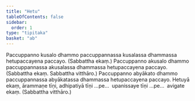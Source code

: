 ```yaml
---
title: "Hetu"
tableOfContents: false
sidebar:
  order: 1
type: "tipitaka"
basket: "ab"
---
```



<DynamicBreadcrumb />

<Division number="38">

<Paragraph number="416">
Paccuppanno kusalo dhammo paccuppannassa kusalassa dhammassa hetupaccayena paccayo. (Sabbattha ekaṃ.)
</Paragraph>

<Paragraph number="417">
Paccuppanno akusalo dhammo paccuppannassa akusalassa dhammassa hetupaccayena paccayo. (Sabbattha ekaṃ. Sabbattha vitthāro.)
</Paragraph>

<Paragraph number="418">
Paccuppanno abyākato dhammo paccuppannassa abyākatassa dhammassa hetupaccayena paccayo.
</Paragraph>

<Paragraph number="419">
Hetuyā ekaṃ, ārammaṇe tīṇi, adhipatiyā tīṇi …pe…  upanissaye tīṇi …pe…  avigate ekaṃ. (Sabbattha vitthāro.)
</Paragraph>
</Division>